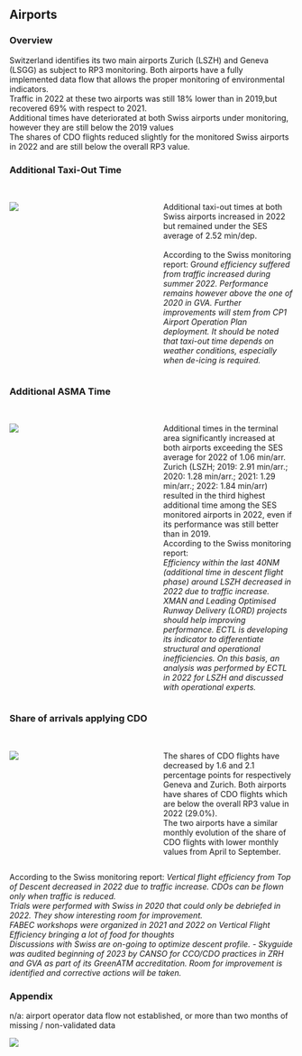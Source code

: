 ## Airports
### Overview

Switzerland identifies its two main airports Zurich (LSZH) and Geneva (LSGG) as subject to RP3 monitoring. Both airports have a fully implemented data flow that allows the proper monitoring of environmental indicators. <br/>Traffic in 2022 at these two airports was still 18% lower than in 2019,but recovered 69% with respect to 2021.<br/>Additional times have deteriorated at both Swiss airports under monitoring, however they are still below the 2019 values<br/>The shares of CDO flights reduced slightly for the monitored Swiss airports in 2022 and are still below the overall RP3 value.

### Additional Taxi-Out Time															

:::: {.columns}
  
::: {.column width="48%"}
<br>
![](images/2022/Switzerland/env_apt_1.png)

:::

::: {.column width="2%"}
:::

::: {.column width="50%"}
<br>
Additional taxi-out times at both Swiss airports increased in 2022 but remained under the SES average of 2.52 min/dep.<br/><br/>According to the Swiss monitoring report: G*round efficiency suffered from traffic increased during summer 2022. Performance remains however above the one of 2020 in GVA.  Further improvements will stem from CP1 Airport Operation Plan deployment. It should be noted that taxi-out time depends on weather conditions, especially when de-icing is required.*   

:::
::::
                      

### Additional ASMA Time															

:::: {.columns}
  
::: {.column width="48%"}
<br>
![](images/2022/Switzerland/env_apt_2.png)

:::

::: {.column width="2%"}
:::

::: {.column width="50%"}
<br>
Additional times in the terminal area significantly increased at both airports exceeding the SES average for 2022 of 1.06 min/arr.<br/>Zurich (LSZH; 2019: 2.91 min/arr.; 2020: 1.28 min/arr.; 2021: 1.29 min/arr.;  2022: 1.84 min/arr) resulted in the third highest additional time among the SES monitored airports in 2022, even if its performance was still better than in 2019.<br/>According to the Swiss monitoring report:<br/>*Efficiency within the last 40NM (additional time in descent flight phase) around LSZH decreased in 2022 due to traffic increase. XMAN and Leading Optimised Runway Delivery (LORD) projects should help improving performance. ECTL is developing its indicator to differentiate structural and operational inefficiencies. On this basis, an analysis was performed  by ECTL in 2022 for LSZH and discussed with operational experts.*   

:::
::::
                      


### Share of arrivals applying CDO

:::: {.columns}
  
::: {.column width="48%"}
<br>
![](images/2022/Switzerland/env_apt_3.png)
:::

::: {.column width="2%"}
:::

::: {.column width="50%"}
<br>
The shares of CDO flights have decreased by 1.6 and 2.1 percentage points for respectively Geneva and Zurich. Both airports have shares of CDO flights which are below the overall RP3 value in 2022 (29.0%).<br/>The two airports have a similar monthly evolution of the share of CDO flights with lower monthly values from April to September.   
:::
::::

According to the Swiss monitoring report: *Vertical flight efficiency from Top of Descent decreased in 2022 due to traffic increase. CDOs can be flown only when traffic is reduced.<br/>Trials were performed with Swiss in 2020 that could only be debriefed in 2022. They show interesting room for improvement.<br/>FABEC workshops were organized in 2021 and 2022 on Vertical Flight Efficiency bringing a lot of food for thoughts<br/>Discussions with Swiss are on-going to optimize descent profile. - Skyguide was audited beginning of 2023 by CANSO for CCO/CDO practices in ZRH and GVA as part of its GreenATM accreditation. Room for improvement is identified and corrective actions will be taken.* 
                      

### Appendix

n/a:  airport operator data flow not established, or more than two months of missing / non-validated data<br/>   

![](images/2022/Switzerland/env_apt_4.png)


